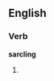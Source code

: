 ==English==

===Verb===
'''sarcling'''

#{{present participle of|[[sarcle]]}}
{{anagrams:en/acgilnrs}}